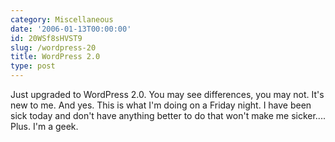 ```yaml
---
category: Miscellaneous
date: '2006-01-13T00:00:00'
id: 20WSf8sHVST9
slug: /wordpress-20
title: WordPress 2.0
type: post
---
```


Just upgraded to WordPress 2.0. You may see differences, you may
not. It's new to me. And yes. This is what I'm doing on a Friday
night. I have been sick today and don't have anything better to do
that won't make me sicker.... Plus. I'm a geek.